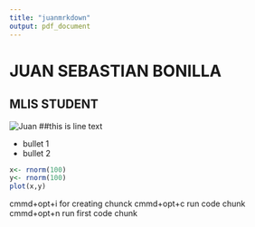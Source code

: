 ```yaml
---
title: "juanmrkdown"
output: pdf_document
---
```

# JUAN SEBASTIAN BONILLA
## MLIS STUDENT
![Juan](https://github.com/juansbr7/STAT545-hw01-Bonilla-Juan/blob/master/45-AAA.jpg)
##this is line text

- bullet 1
- bullet 2

```r
x<- rnorm(100)
y<- rnorm(100)
plot(x,y)
```
cmmd+opt+i for creating chunck
cmmd+opt+c run code chunk
cmmd+opt+n run first code chunk


